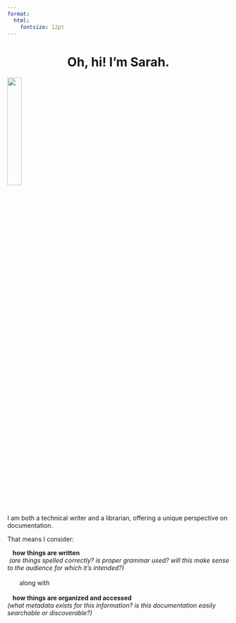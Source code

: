```yaml
---
format:
  html: 
    fontsize: 12pt
---
```


<h1 style="text-align:center;">Oh, hi! I'm Sarah.</h1>

![](images/headshot.jpg){width=25% fig-align="center"}

I am both a technical writer and a librarian, offering a unique perspective on documentation. 

That means I consider:
 
|    **how things are written**
|  *(are things spelled correctly? is proper grammar used? will this make sense to the audience for which it's intended?)*
|
|        along with 
|
|    **how things are organized and accessed** 
| *(what metadata exists for this information? is this documentation easily searchable or discoverable?)*
